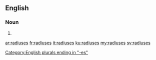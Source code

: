 ==English==

===Noun===
{{head|en|plural}}

# {{plural of|radius|lang=en}}

[[Category:English plurals ending in "-es"]]

[[ar:radiuses]]
[[fr:radiuses]]
[[it:radiuses]]
[[ku:radiuses]]
[[my:radiuses]]
[[sv:radiuses]]